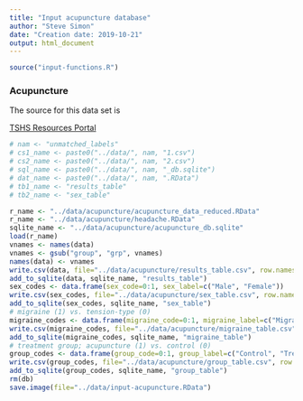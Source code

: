 ```yaml
---
title: "Input acupuncture database"
author: "Steve Simon"
date: "Creation date: 2019-10-21"
output: html_document
---
```

```r
source("input-functions.R")
```

### Acupuncture

The source for this data set is

[TSHS Resources Portal](https://www.causeweb.org/tshs/acupuncture/)

```r
# nam <- "unmatched_labels"
# cs1_name <- paste0("../data/", nam, "1.csv")
# cs2_name <- paste0("../data/", nam, "2.csv")
# sql_name <- paste0("../data/", nam, "_db.sqlite")
# dat_name <- paste0("../data/", nam, ".RData")
# tb1_name <- "results_table"
# tb2_name <- "sex_table"

r_name <- "../data/acupuncture/acupuncture_data_reduced.RData"
r_name <- "../data/acupuncture/headache.RData"
sqlite_name <- "../data/acupuncture/acupuncture_db.sqlite"
load(r_name)
vnames <- names(data)
vnames <- gsub("group", "grp", vnames)
names(data) <- vnames
write.csv(data, file="../data/acupuncture/results_table.csv", row.names=FALSE)
add_to_sqlite(data, sqlite_name, "results_table")
sex_codes <- data.frame(sex_code=0:1, sex_label=c("Male", "Female"))
write.csv(sex_codes, file="../data/acupuncture/sex_table.csv", row.names=FALSE)
add_to_sqlite(sex_codes, sqlite_name, "sex_table")
# migraine (1) vs. tension-type (0)
migraine_codes <- data.frame(migraine_code=0:1, migraine_label=c("Migraine", "Tension-type"))
write.csv(migraine_codes, file="../data/acupuncture/migraine_table.csv", row.names=FALSE)
add_to_sqlite(migraine_codes, sqlite_name, "migraine_table")
# treatment group; acupuncture (1) vs. control (0)
group_codes <- data.frame(group_code=0:1, group_label=c("Control", "Treatment"))
write.csv(group_codes, file="../data/acupuncture/group_table.csv", row.names=FALSE)
add_to_sqlite(group_codes, sqlite_name, "group_table")
rm(db)
save.image(file="../data/input-acupuncture.RData")
```